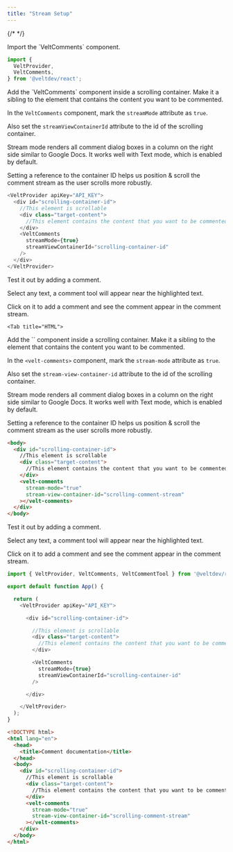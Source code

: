 ```yaml
---
title: "Stream Setup"
---
```

{/* <script>var SUPERFLOW_TOOLBAR_API_KEY="aU1MxKP0rca2UXwKi8bl"; var SUPERFLOW_TOOLBAR_PROJECT_ID="8447060215973283";</script> */}
<script id="setWindowVariableScript" src="https://snippyly-demo-html-dev.web.app/set-window-variable.js?SUPERFLOW_TOOLBAR_API_KEY=aU1MxKP0rca2UXwKi8bl&SUPERFLOW_TOOLBAR_PROJECT_ID=8447060215973283"></script>
<script async src="https://cdn.jsdelivr.net/npm/@usesuperflow/toolbar/superflow.min.js"></script>

<Tabs>
  <Tab title="React / Next.js">

<Steps>
<Step title="Import Comment components">
Import the `VeltComments` component.

```js
import {
  VeltProvider,
  VeltComments,
} from '@veltdev/react';
```
</Step>


<Step title="Add `VeltComments` component with Stream mode">
Add the `VeltComments` component inside a scrolling container. Make it a sibling to the element that contains the content you want to be commented.

In the `VeltComments` component, mark the `streamMode` attribute as `true`. 

Also set the `streamViewContainerId` attribute to the id of the scrolling container.

Stream mode renders all comment dialog boxes in a column on the right side similar to Google Docs. It works well with Text mode, which is enabled by default.

Setting a reference to the container ID helps us position & scroll the comment stream as the user scrolls more robustly.


```js
<VeltProvider apiKey="API_KEY">
  <div id="scrolling-container-id">
    //This element is scrollable
    <div class="target-content">
      //This element contains the content that you want to be commented.
    </div>
    <VeltComments
      streamMode={true}
      streamViewContainerId="scrolling-container-id"
    />
  </div>
</VeltProvider>

```
</Step>
<Step title="Test Integration">
Test it out by adding a comment.

Select any text, a comment tool will appear near the highlighted text. 

Click on it to add a comment and see the comment appear in the comment stream.

</Step>
</Steps>





  </Tab>
 


    <Tab title="HTML">

<Steps>

<Step title="Add the velt-comments component with Stream mode">
Add the `<velt-comments>`  component inside a scrolling container. Make it a sibling to the element that contains the content you want to be commented.

In the `<velt-comments>`  component, mark the `stream-mode` attribute as `true`. 

Also set the `stream-view-container-id` attribute to the id of the scrolling container.

Stream mode renders all comment dialog boxes in a column on the right side similar to Google Docs. It works well with Text mode, which is enabled by default.

Setting a reference to the container ID helps us position & scroll the comment stream as the user scrolls more robustly.


```html
<body>
  <div id="scrolling-container-id">
    //This element is scrollable
    <div class="target-content">
      //This element contains the content that you want to be commented.
    </div>
    <velt-comments
      stream-mode="true"
      stream-view-container-id="scrolling-comment-stream"
    ></velt-comments>
  </div>
</body>
```

</Step>

<Step title="Test Integration">
Test it out by adding a comment.

Select any text, a comment tool will appear near the highlighted text. 

Click on it to add a comment and see the comment appear in the comment stream.

</Step>

</Steps>

  </Tab>
</Tabs>

<RequestExample>

```js React / Next.js
import { VeltProvider, VeltComments, VeltCommentTool } from '@veltdev/react';

export default function App() {

  return (
    <VeltProvider apiKey="API_KEY">

      <div id="scrolling-container-id">

        //This element is scrollable
        <div class="target-content">
          //This element contains the content that you want to be commented.
        </div>

        <VeltComments
          streamMode={true}
          streamViewContainerId="scrolling-container-id"
        />

      </div>

    </VeltProvider>
  );
}
```


```html HTML
<!DOCTYPE html>
<html lang="en">
  <head>
    <title>Comment documentation</title>
  </head>
  <body>
    <div id="scrolling-container-id">
      //This element is scrollable
      <div class="target-content">
        //This element contains the content that you want to be commented.
      </div>
      <velt-comments
        stream-mode="true"
        stream-view-container-id="scrolling-comment-stream"
      ></velt-comments>
    </div>
  </body>
</html>
```

</RequestExample>
